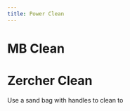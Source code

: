 ```yaml
---
title: Power Clean
---
```



# MB Clean




# Zercher Clean

Use a sand bag with handles to clean to 